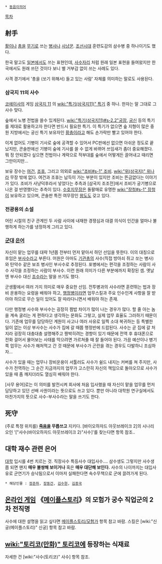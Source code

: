  * [[동음이의어]]

[[목차]]

== 射手 == 
[[활]]이나 [[총]]을 [[무기]]로 쓰는 [[병사]]나 [[사냥꾼]]. [[조선]]시대 훈련도감의 삼수병 중 하나이기도 했다.

한국 말고도 [[일본]]에서도 쓰는 표현인데, [[사수자리]] 처럼 원래 일본 표현을 들여왔지만 한국에서도 원래 쓰던 것이다 보니 별 거부감 없이 쓰는 사례도 있다.

사격 경기에서 '총을 (쏘기 위해서) 들고 있는 사람' 자체를 의미하는 말로도 사용된다.

=== 삼국지 11의 사수 ===
[[코에이]]사의 게임 [[삼국지 11]] 의 [[wiki:"특기(삼국지11)" 특기]] 중 하나. 한자는 말 그대로 그 사수 맞다.

숲에서 노병 전법을 쓸수 있게된다. [[wiki:"특기(삼국지11)#s-2.2"궁장]], [[궁신]] 등의 특기를 제대로 활용하고자 한다면 반드시 필요한 특기. 이 특기가 없으면 숲 지형이 많은 중원 지방에서는 궁신 특기 보유자인 [[황충]]이라고 해도 손가락만 빨고 있어야 한다.

이게 없어도 기병이 기사로 숲에 공격할 수 있어서 PC판에선 없으면 아쉬운 정도로 끝났지만, 콘솔판에선 기병이 숲에 기사를 쓸 수 없게 바뀌어 쓰임새가 좀더 중요해졌다. 뭐 정 안되겠다 싶으면 전법이나 계략으로 적부대를 숲에서 어떻게든 끌어내고 때리면 그만이지만...  

보유 장수는 [[여건]], [[조휴]], 그리고 의외로 [[wiki:"조비#s-1" 조비]]. [[wiki:"위(삼국지)" 위나라]] 무장 밖에 없다. 여건과 조휴는 납득이 가는 부분이 있지만 조비는 뜬금없다는 이야기가 있다. 조비가 사냥덕후라서 넣었다는 추측과 [삼국지 조조전]에서 조비가 궁기병으로 나온 걸 반영했다는 추측이 있다. [[수호지]]무장은 돌팔매로 유명한 [[wiki:"장청#s-1" 장청]]이 보유하고 있으며, 콘솔판 특전 여무장인 [[왕도]]도 갖고 있다.

=== 전광용의 소설 ===
어린 시절의 친구 관계인 두 사람 사이에 내재한 경쟁심과 대결 의식이 인간을 얼마나 불행하게 하는가를 냉정하게 그리고 있다. 

=== [[군대]] [[은어]] ===
자신이 맡는 업무를 대략 1년쯤 전부터 먼저 맡아서 하던 선임을 뜻한다. 이의 대칭으로 후임은 [[부사수]]라고 부른다. 어원은 아마도 [[기관총]]의 사수(직접 방아쇠 쥐고 쏘는 병사)와 탄약수 같은 보조 병사인 부사수로 추정된다. 포병에서는 편각을 조정하는 사람이 사수 사각을 조정하는 사람이 부사수. 이런 원래 의미가 다른 부분에까지 확장된 셈. 옛날엔 부사수 대신 [[조수]]라는 말을 쓰기도 했다.

군생활에서 여러 가지 의미로 매우 중요한 선임. 전투병과의 사수라면 훈련뛰는 법과 장비 운용하는 요령을 배워야 하고, [[행정병]]이라면 업무스킬과 주요 인수인계 사항을 잘 받아야 하므로 무슨 일이 있어도 잘 따라다니면서 배워야 하는 존재.

다만 행정병 사수와 부사수는 굉장히 짬밥 차이가 많이 나는 경우가 많다. 할 줄 아는 놈을 계속 굴리는 게 편하다고 생각하는 문화도 그렇고, 실제 업무 효율도 그러하기 때문이다. 기존에 업무를 담당하던 계원이 사고나 여러 사유로 일찍 소대 복귀하는 등 특별한 일이 없는 이상 부사수는 사수가 집에 갈 때쯤 행정반에 드랍된다. 사수는 곧 집에 갈 처지라 굉장히 대충대충 설명해주고 짱박히려는 경향이 있기 때문에 전역 후 휴대폰으로 전화 걸어서 물어보는 사태를 막으려면 가르쳐줄 때 잘 들어야 된다. 가끔 예산이나 병기 쪽 업무는 사수가 해처먹고 간 것 때문에 부사수가 곤란을 겪는 경우도 다발하니 조심하자... 

사수가 있을 때는 업무나 장비운용이 서툴러도 사수가 쉴드 내지는 커버를 쳐 주지만, 사수가 전역하는 그 순간 지금까지의 업무가 고스란히 자신의 책임으로 돌아오므로 사수가 있을 때 좀 깨지더라도 열심히 배워야 한다.

[사무 용어]로는 이 의미를 발전시켜 회사에 처음 입사했을 때 자신이 맡을 업무를 먼저 담당하고 있던 선배 사원이라는 뜻으로도 쓰고 있다. 뿐만 아니라 대학원 연구실에서도 마찬가지의 뜻으로 사수-부사수라는 말을 쓰기도 한다.

== 死守 ==
(주로 특정 위치를) '''[[죽음]]을 무릅쓰고''' 지키다.
[바이오하자드 아웃브레이크 2]의 시나리오인 '["사수(바이오하자드 아웃브레이크 2)"사수]'를 찾는다면 항목 참조..

== 대학 재수 관련 은어 == 
[[대학]] 입시를 4번 치르는 것. 직장사수 특등사수 대입사수.... 삼수생도 그렇지만 사수생 쯤 되면 왠지 '''매우 불쌍해 보이거나''' 혹은 '''매우 대단해 보인다.''' 사수의 나이까지는 대입사유로 군연기가 승낙됨으로서 이마저 실패한다면 속수무책으로 군에 끌려가게 된다. 

 * 해당인물 : [[정준하]], [[장동건]], [[김수현]], [[김종국]]

== [[온라인 게임]] 《[[메이플스토리]]》의 모험가 궁수 직업군의 2차 전직명 ==
사수에 대한 설명을 읽고 싶다면 [[메이플스토리/모험가]] 항목 참고 바람. 스킬은 [wiki:"신궁(메이플스토리)" 신궁] 항목 참고 바람.

== [[wiki:"토리코(만화)" 토리코]]에 등장하는 식재료 ==
자세한 건 [wiki:"사수(토리코)" 사수] 항목 참조.
